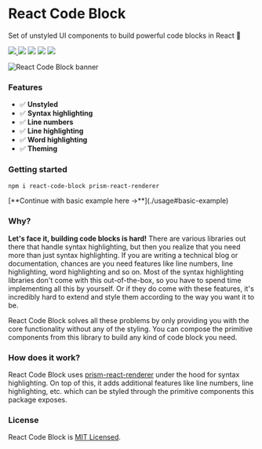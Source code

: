 <div className="text-center my-20">

# React Code Block

Set of unstyled UI components to build powerful code blocks in React 🧩

<div className="flex flex-row items-center flex-wrap justify-center gap-1 mt-4">
  <a href="https://www.npmjs.com/package/react-code-block">
    <img src="https://badgen.net/npm/v/react-code-block" />
  </a>
  <img src="https://badgen.net/bundlephobia/minzip/react-code-block?label=gzipped%20size" />
  <img src="https://badgen.net/npm/types/react-code-block" />
  <img src="https://badgen.net/bundlephobia/tree-shaking/react-code-block" />
  <img src="https://badgen.net/npm/license/react-code-block" />
</div>

</div>


<Image
  src="/banner.jpg"
  alt="React Code Block banner"
  width={2000}
  height={708}
/>

### Features

- ✅ **Unstyled**
- ✅ **Syntax highlighting**
- ✅ **Line numbers**
- ✅ **Line highlighting**
- ✅ **Word highlighting**
- ✅ **Theming**

### Getting started

```bash hideLineNumbers
npm i react-code-block prism-react-renderer
```

<div className="mt-4">
  [**Continue with basic example here →**](./usage#basic-example)
</div>

### Why?

**Let's face it, building code blocks is hard!** There are various libraries out there that handle syntax highlighting, but then you realize that you need more than just
syntax highlighting. If you are writing a technical blog or documentation, chances are you need features like line numbers, line highlighting, word highlighting and so on.
Most of the syntax highlighting libraries don't come with this out-of-the-box, so you have to spend time implementing all this by yourself. Or if they do come with these
features, it's incredibly hard to extend and style them according to the way you want it to be.

React Code Block solves all these problems by only providing you with the core functionality without any of the styling. You can compose the primitive components from this
library to build any kind of code block you need.

### How does it work?

React Code Block uses [prism-react-renderer](https://github.com/FormidableLabs/prism-react-renderer) under the hood for syntax highlighting. On top of this, it adds
additional features like line numbers, line highlighting, etc. which can be styled through the primitive components this package exposes.

### License

React Code Block is [MIT Licensed](https://github.com/blenderskool/react-code-block/blob/master/LICENSE).
